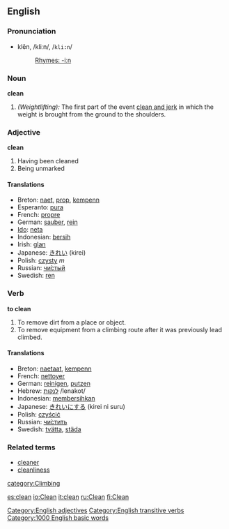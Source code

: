 ==English==

===Pronunciation===
*klēn, /kliːn/, /<tt>kli:n</tt>/
*:[[Rhymes:English:-iːn|Rhymes: -iːn]]

===Noun===
'''clean'''

#''(Weightlifting):'' The first part of the event [[clean and jerk]] in which the weight is brought from the ground to the shoulders.

=== Adjective ===
'''clean'''

#Having been cleaned
#Being unmarked
==== Translations ====
*Breton: [[naet]], [[prop]], [[kempenn]]
*Esperanto: [[pura]]
*French: [[propre]]
*German: [[sauber]], [[rein]]
*[[Ido]]: [[neta]]
*Indonesian: [[bersih]]
*Irish: [[glan]]
*Japanese: [[きれい]] (kirei)
*Polish: [[czysty]] ''m''
*Russian: [[чистый|чи́стый]]
*Swedish: [[ren]]

=== Verb ===
'''to clean'''
#To remove dirt from a place or object.
#To remove equipment from a climbing route after it was previously lead climbed.

==== Translations ====
*Breton: [[naetaat]], [[kempenn]]
*French: [[nettoyer]]
*German: [[reinigen]], [[putzen]]
*Hebrew: [[:he:לנקות|לנקות]] /lenakot/
*Indonesian: [[bersih|membersihkan]]
*Japanese: [[きれい]]にする (kirei ni suru)
*Polish: [[czyścić]]
*Russian: [[:ru:чистить|чи́стить]]
*Swedish: [[tvätta]], [[städa]]

===Related terms===
*[[cleaner]]
*[[cleanliness]]

[[category:Climbing]]
[[Category:English adjectives]]
[[Category:English transitive verbs]]

[[Category:1000 English basic words]]

[[es:clean]]
[[io:Clean]]
[[it:clean]]
[[ru:Clean]]
[[fi:Clean]]
